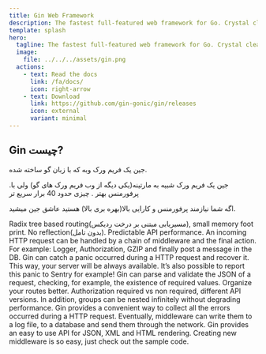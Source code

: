 ```yaml
---
title: Gin Web Framework
description: The fastest full-featured web framework for Go. Crystal clear.
template: splash
hero:
  tagline: The fastest full-featured web framework for Go. Crystal clear.
  image:
    file: ../../../assets/gin.png
  actions:
    - text: Read the docs
      link: /fa/docs/
      icon: right-arrow
    - text: Download
      link: https://github.com/gin-gonic/gin/releases
      icon: external
      variant: minimal
---
```



## Gin چیست?

جین یک فریم ورک وبه که با زبان گو ساخته شده.

.جین یک فریم ورک شبیه به مارتینه(یکی دیگه از وب فریم ورک های گو) ولی با پرفورمنس بهتر . چیزی حدود 40 برار سریع تر

اگه شما نیازمند پرفورمنس و کارایی بالا(بهره بری بالا) هستید عاشق جین میشید.

<CardGrid>
	<Card title="Fast">
		Radix tree based routing(مسیریابی مبتنی بر درخت ردیکس), small memory foot print. No reflection(بدون تامل). Predictable API performance.
	</Card>
	<Card icon="seti:plan" title="Middleware support">
	An incoming HTTP request can be handled by a chain of middleware and the final action. For example: Logger, Authorization, GZIP and finally post a message in the DB.
	</Card>
	<Card icon="seti:lock" title="Crash-free">
		Gin can catch a panic occurred during a HTTP request and recover it. This way, your server will be always available. It’s also possible to report this panic to Sentry for example!
	</Card>
	<Card icon="approve-check-circle" title="JSON validation">
		Gin can parse and validate the JSON of a request, checking, for example, the existence of required values.
	</Card>
	<Card icon="puzzle" title="Routes grouping">
		Organize your routes better. Authorization required vs non required, different API versions. In addition, groups can be nested infinitely without degrading performance.
	</Card>
	<Card iconicon="open-book" title="Error management">
		Gin provides a convenient way to collect all the errors occurred during a HTTP request. Eventually, middleware can write them to a log file, to a database and send them through the network.
	</Card>
	<Card icon="seti:json" title="Rendering built-in">
		Gin provides an easy to use API for JSON, XML and HTML rendering.
	</Card>
	<Card icon="seti:html" title="Extendable">
		Creating new middleware is so easy, just check out the sample code.
	</Card>
</CardGrid>